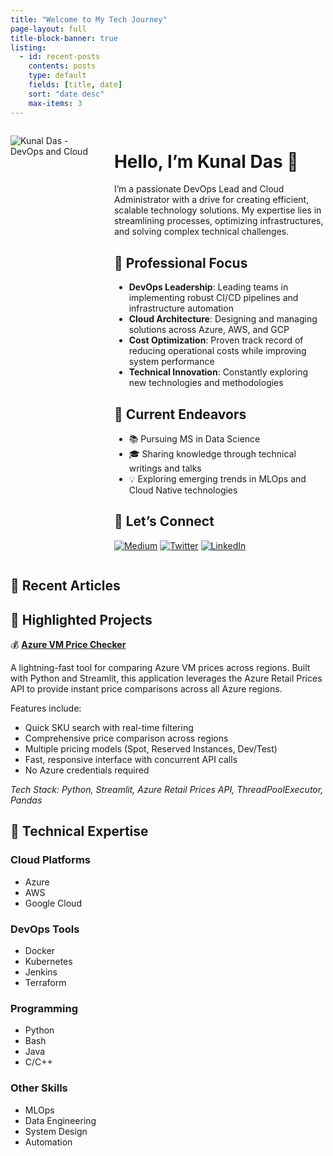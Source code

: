 ```yaml
---
title: "Welcome to My Tech Journey"
page-layout: full
title-block-banner: true
listing:
  - id: recent-posts
    contents: posts
    type: default
    fields: [title, date]
    sort: "date desc"
    max-items: 3
---
```


:::: {.columns}

::: {.column width="30%"}
![Kunal Das - DevOps and Cloud ](./posts/media/profile-pic.png)
<!-- ![Kunal Das - DevOps and Cloud ](./posts/media/profile-pic.png){.rounded-circle .border .border-3 .border-primary .shadow} -->
:::

::: {.column width="70%"}
# Hello, I'm Kunal Das 👋

I'm a passionate DevOps Lead and Cloud Administrator with a drive for creating efficient, scalable technology solutions. My expertise lies in streamlining processes, optimizing infrastructures, and solving complex technical challenges.

## 🎯 Professional Focus

- **DevOps Leadership**: Leading teams in implementing robust CI/CD pipelines and infrastructure automation
- **Cloud Architecture**: Designing and managing solutions across Azure, AWS, and GCP
- **Cost Optimization**: Proven track record of reducing operational costs while improving system performance
- **Technical Innovation**: Constantly exploring new technologies and methodologies

## 🌱 Current Endeavors

- 📚 Pursuing MS in Data Science
- 🎓 Sharing knowledge through technical writings and talks
- 💡 Exploring emerging trends in MLOps and Cloud Native technologies

## 🔗 Let's Connect

[![Medium](https://img.shields.io/badge/Medium-12100E?style=for-the-badge&logo=medium&logoColor=white)](https://medium.com/@kunaldaskd)
[![Twitter](https://img.shields.io/badge/Twitter-1DA1F2?style=for-the-badge&logo=twitter&logoColor=white)](https://twitter.com/kunald_official)
[![LinkedIn](https://img.shields.io/badge/LinkedIn-0077B5?style=for-the-badge&logo=linkedin&logoColor=white)](https://linkedin.com/in/kunaldaskd)
:::

::::

::: {.container .mt-5}
::: {.grid .gap-4 .mb-5}

::: {.g-col-12 .g-col-md-6}
## 📝 Recent Articles
::: {.card .shadow-sm .h-100}
::: {.card-body .p-4}
::: {#recent-posts}
:::
:::
:::
:::

::: {.g-col-12 .g-col-md-6}
## 🌟 Highlighted Projects
::: {.card .shadow-sm .h-100}
::: {.card-body .p-4}
💰 **[Azure VM Price Checker](https://azurevmpricechecker.streamlit.app)**

A lightning-fast tool for comparing Azure VM prices across regions. Built with Python and Streamlit, this application leverages the Azure Retail Prices API to provide instant price comparisons across all Azure regions.

Features include:

- Quick SKU search with real-time filtering
- Comprehensive price comparison across regions
- Multiple pricing models (Spot, Reserved Instances, Dev/Test)
- Fast, responsive interface with concurrent API calls
- No Azure credentials required

*Tech Stack: Python, Streamlit, Azure Retail Prices API, ThreadPoolExecutor, Pandas*
:::
:::
:::

:::
:::

::: {.container .mt-5 .pt-5}
## 💪 Technical Expertise

::: {.grid .mt-4}

::: {.g-col-6 .g-col-md-3}
### Cloud Platforms
- Azure
- AWS
- Google Cloud
:::

::: {.g-col-6 .g-col-md-3}
### DevOps Tools
- Docker
- Kubernetes
- Jenkins
- Terraform
:::

::: {.g-col-6 .g-col-md-3}
### Programming
- Python
- Bash
- Java
- C/C++
:::

::: {.g-col-6 .g-col-md-3}
### Other Skills
- MLOps
- Data Engineering
- System Design
- Automation
:::

:::
:::
